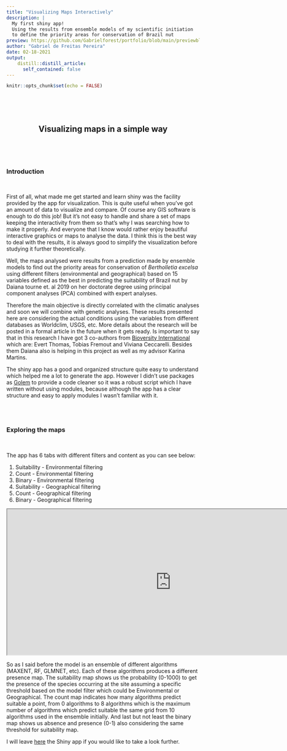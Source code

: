 ```yaml
---
title: "Visualizing Maps Interactively"
description: |
  My first shiny app! 
  Using the results from ensemble models of my scientific initiation
  to define the priority areas for conservation of Brazil nut  
preview: https://github.com/Gabrielforest/portfolio/blob/main/previewblog.PNG?raw=true
author: "Gabriel de Freitas Pereira"
date: 02-18-2021
output:
    distill::distill_article:
      self_contained: false
---
```



```r
knitr::opts_chunk$set(echo = FALSE)
```
\  

\  
<div style="text-align: center">  
## Visualizing maps in a simple way ##
</div>
\ 
  

\  

### __Introduction__ 

\  
\  

<div class=text-justify>

  First of all, what made me get started and learn shiny was the facility provided by the app
for visualization. This is quite useful when you've got an amount of data to visualize and compare.
Of course any GIS software is enough to do this job! But it's not easy to handle and share a set of maps
keeping the interactivity from them so that's why I was searching how to make it properly. And everyone that I know would rather enjoy beautiful interactive graphics or maps to analyse the data. I think this is the best way to deal with the results, it is always good to simplify the visualization before studying it further theoretically.

  Well, the maps analysed were results from a prediction made by ensemble models to find out
the priority areas for conservation of _Bertholletia excelsa_ using different filters (environmental and
geographical) based on 15 variables defined as the best in predicting the suitability of Brazil nut by Daiana tourne et. al 2019 on her doctorate degree using principal component analyses (PCA) combined with expert analyses.

  Therefore the main objective is directly correlated with the climatic analyses and soon we will combine with genetic analyses. These results presented here are considering the actual conditions using the variables from different databases as Worldclim, USGS, etc. More details about the research will be posted in a formal article in the future when it gets ready.
Is important to say that in this research I have got 3 co-authors from [Bioversity International](https://www.bioversityinternational.org/) which are: Evert Thomas, Tobias Fremout and Viviana Ceccarelli. Besides them Daiana also is helping in this project as well as my advisor Karina Martins.

  The shiny app has a good and organized structure quite easy to understand which helped me a lot to
generate the app. However I didn't use packages as [Golem](https://cran.r-project.org/web/packages/golem/golem.pdf) to provide a code cleaner so it was a robust script which I have written without using modules, because although the app has a clear structure and easy to apply modules I wasn't familiar with it.


</div>

\          
\  

### __Exploring the maps__        

\  
\  

  The app has 6 tabs with different filters and content as you can see below:
  
1. Suitability - Environmental filtering
1. Count - Environmental filtering
1. Binary - Environmental filtering
1. Suitability - Geographical filtering
1. Count - Geographical filtering
1. Binary - Geographical filtering   

<iframe width="854" height= "380" src="https://www.youtube.com/embed/odLfuomUTMw" frameboarder="0" allowfullscreen></iframe>

So as I said before the model is an ensemble of different algorithms (MAXENT, RF, GLMNET, etc). Each of these algorithms produces a different presence map. The suitability map shows us the probability (0-1000) to get the presence of the species occurring at the site assuming a specific threshold based on the model filter which could be Environmental or Geographical. The count map indicates how many algorithms predict suitable a point, from 0 algorithms to 8 algorithms which is the maximum number of algorithms which predict suitable the same grid from 10 algorithms used in the ensemble initially. And last but not least the binary map shows us
absence and presence (0-1) also considering the same threshold for suitability map.
\  
\  


I will leave [here]( https://bideco.shinyapps.io/leaflet_active/) the Shiny app if you would like to take a look further.
